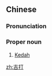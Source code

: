 ==Chinese==
{{zh-forms}}
{{wikipedia|lang=zh}}

===Pronunciation===
{{zh-pron
|m=Jídǎ
|c=gat1 daa2
|cat=pn
}}

===Proper noun===
{{zh-proper noun}}

# [[Kedah]] {{gloss|state of Malaysia}}

[[zh:吉打]]